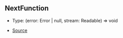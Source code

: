 ## NextFunction

- Type: (error: Error \| null, stream: Readable) => void

- [Source](https://github.com/Androz2091/discord-player/blob/f2dbc02/packages/discord-player/src/extractors/BaseExtractor.ts#L134)